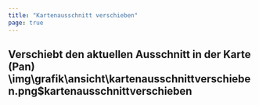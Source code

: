 ```yaml
---
title: "Kartenausschnitt verschieben"
page: true
---
```

## Verschiebt den aktuellen Ausschnitt in der Karte (Pan)<Image>\img\grafik\ansicht\kartenausschnittverschieben.png$kartenausschnittverschieben</Image>